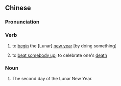 {{also|开年}}
==Chinese==
{{zh-forms|s=开年}}

===Pronunciation===
{{zh-pron
|m=kāinián
|c=hoi1 nin4
|cat=v,n
}}

===Verb===
{{zh-verb}}

# to [[begin]] the [Lunar] [[new year]] [by doing something]
# {{lb|zh|figuratively|derogatory}} to [[beat up|beat somebody up]]; to celebrate one's [[death]]
#: {{zh-x|你 再 嘈 我 幫 你 開年 好 唔 好？|Literally: [if] you again utter anything, I help you [to] celebrate the '''Lunar New Year''', okay [or] not okay?<br />Actually: If you won't shut up, then I'll '''beat''' you '''up''', alright?|C-GZ}}

===Noun===
{{zh-noun}}

# The second day of the Lunar New Year.